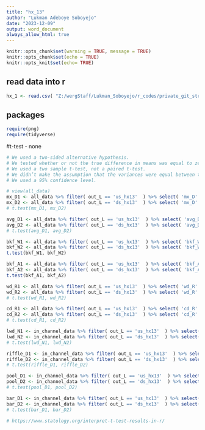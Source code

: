 ```yaml
---
title: "hx_13"
author: "Lukman Adeboye Soboyejo"
date: "2023-12-09"
output: word_document
always_allow_html: true
---
```


```r

knitr::opts_chunk$set(warning = TRUE, message = TRUE) 
knitr::opts_chunk$set(echo = TRUE)
knitr::opts_knit$set(echo= TRUE)

```


## read data into r
```r
hx_1 <- read.csv( "Z:/wergStaff/Lukman_Soboyejo/r_codes/private_git_stream_data/lucas_WERG/data/hx_1.csv" )
```

## packages
```r

require(png)
require(tidyverse)

```


#t-test
- none
```r

# We used a two-sided alternative hypothesis.
# We tested whether or not the true difference in means was equal to zero.
# We used a two sample t-test, not a paired t-test.
# We didn’t make the assumption that the variances were equal between the groups.
# We used a 95% confidence level.

# view(all_data)
mx_D1 <- all_data %>% filter( out_L == 'us_hx13'  ) %>% select( 'mx_D' ) 
mx_D2 <- all_data %>% filter( out_L == 'ds_hx13'  ) %>% select( 'mx_D' ) 
# t.test(mx_D1, mx_D2)

avg_D1 <- all_data %>% filter( out_L == 'us_hx13'  ) %>% select( 'avg_D' ) 
avg_D2 <- all_data %>% filter( out_L == 'ds_hx13'  ) %>% select( 'avg_D' ) 
# t.test(avg_D1, avg_D2)

bkf_W1 <- all_data %>% filter( out_L == 'us_hx13'  ) %>% select( 'bkf_W' ) 
bkf_W2 <- all_data %>% filter( out_L == 'ds_hx13'  ) %>% select( 'bkf_W' ) 
t.test(bkf_W1, bkf_W2)

bkf_A1 <- all_data %>% filter( out_L == 'us_hx13'  ) %>% select( 'bkf_A' ) 
bkf_A2 <- all_data %>% filter( out_L == 'ds_hx13'  ) %>% select( 'bkf_A' ) 
t.test(bkf_A1, bkf_A2)

wd_R1 <- all_data %>% filter( out_L == 'us_hx13'  ) %>% select( 'wd_R' ) 
wd_R2 <- all_data %>% filter( out_L == 'ds_hx13'  ) %>% select( 'wd_R' ) 
# t.test(wd_R1, wd_R2)

cd_R1 <- all_data %>% filter( out_L == 'us_hx13'  ) %>% select( 'cd_R' ) 
cd_R2 <- all_data %>% filter( out_L == 'ds_hx13'  ) %>% select( 'cd_R' ) 
# t.test(cd_R1, cd_R2) 

lwd_N1 <- in_channel_data %>% filter( out_L == 'us_hx13'  ) %>% select( 'lwd_N' ) 
lwd_N2 <- in_channel_data %>% filter( out_L == 'ds_hx13'  ) %>% select( 'lwd_N' ) 
# t.test(lwd_N1, lwd_N2)

riffle_D1 <- in_channel_data %>% filter( out_L == 'us_hx13'  ) %>% select( 'riffle_D' )
riffle_D2 <- in_channel_data %>% filter( out_L == 'ds_hx13'  ) %>% select( 'riffle_D' )
# t.test(riffle_D1, riffle_D2)

pool_D1 <- in_channel_data %>% filter( out_L == 'us_hx13'  ) %>% select( 'pool_D' )
pool_D2 <- in_channel_data %>% filter( out_L == 'ds_hx13'  ) %>% select( 'pool_D' )
# t.test(pool_D1, pool_D2)

bar_D1 <- in_channel_data %>% filter( out_L == 'us_hx13'  ) %>% select( 'Bars' )
bar_D2 <- in_channel_data %>% filter( out_L == 'ds_hx13'  ) %>% select( 'Bars' )
# t.test(bar_D1, bar_D2)

# https://www.statology.org/interpret-t-test-results-in-r/

```   

